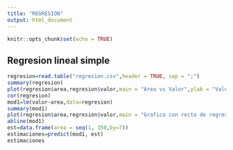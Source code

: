 ```yaml
---
title: "REGRESION"
output: html_document
---
```


```r
knitr::opts_chunk$set(echo = TRUE)
```

## Regresion lineal simple

```r
regresion=read.table("regresion.csv",header = TRUE, sep = ";")
summary(regresion)
plot(regresion$area,regresion$valor,main = "Area vs Valor",ylab = "Valor",xlab = "Area")
cor(regresion)
mod1=lm(valor~area,data=regresion)
summary(mod1)
plot(regresion$area,regresion$valor,main = "Grafico con recta de regresion",ylab = "Valor",xlab = "Area")
abline(mod1)
est=data.frame(area = seq(1, 350,by=7))
estimaciones=predict(mod1, est)
estimaciones
```


